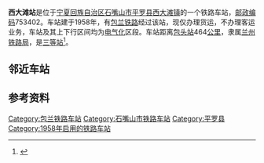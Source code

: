 {{noteTA
|1=zh-cn:始发车次; zh-hk:列車班次;
|2=zh-cn:车次; zh-hk:班次;
}}
{{Infobox China railway station
|车站名称 = 西大滩站
|图片 = 
|图片介绍 = 
|车站拼音 = Xidatan
|英文名称 = Xidatan Railway Station
|车站代码 = 14828<ref>{{cite book|title=中华人民共和国铁路车站代码（GB/T 10302-2010）|publisher=中国标准出版社|year=2010|isbn=155066140495|ignore-isbn-error=true|pages=39}}</ref>
|电报码 = XAJ
|拼音码 = XDT
|车站地址 = [[宁夏回族自治区|宁夏回族自治区]][[石嘴山市|石嘴山市]][[平罗县|平罗县]]
|坐标 = {{coord|38.860858|N|106.367050|E|display=inline,title}}
|归属 = [[兰州铁路局|兰州铁路局]]
|车站等级 = [[三等站_(中铁)|三等站]]
|线路 = [[包兰铁路|包兰铁路]]
}}
'''西大滩站'''是位于[[宁夏回族自治区|宁夏回族自治区]][[石嘴山市|石嘴山市]][[平罗县|平罗县]][[西大滩镇|西大滩镇]]的一个铁路车站，[[邮政编码|邮政编码]]753402。车站建于1958年，有[[包兰铁路|包兰铁路]]经过该站，现仅办理货运，不办理客运业务，车站及其上下行区间均为[[电气化|电气化]]区段。车站距离[[包头站|包头站]]464[[公里|公里]]，隶属[[兰州铁路局|兰州铁路局]]，是[[三等站_(中铁)|三等站]]<ref>{{Cite book|title=中国铁路站名词典|last=[[孙本祥|孙本祥]]主编|first=|publisher=北京：[[中国铁道出版社|中国铁道出版社]]|year=2003.04|isbn=7-113-03941-3|location=|pages=618-622}}</ref>。

== 邻近车站 ==
{{start rail box|[[File:China_Railways.svg|16px]] [[中国铁路|中国铁路]]}}
{{s-inop|[[石嘴山站|石嘴山站]]|{{站|包头}}方向}}
{{s-line|[[包兰铁路|包兰铁路]]<br />{{0}}← 7km 西大滩站 16km →}}
{{s-inop|[[暖泉站|暖泉站]]<br /><s>''[[高庄子站|高庄子站]]''</s>(已撤销)|{{站|兰州}}方向}}
{{end box}}

== 参考资料 ==
{{reflist}}

{{包兰铁路}}
{{铁路车站小作品}}
{{宁夏小作品}}

[[Category:包兰铁路车站|Category:包兰铁路车站]]
[[Category:石嘴山市铁路车站|Category:石嘴山市铁路车站]]
[[Category:平罗县|Category:平罗县]]
[[Category:1958年启用的铁路车站|Category:1958年启用的铁路车站]]
